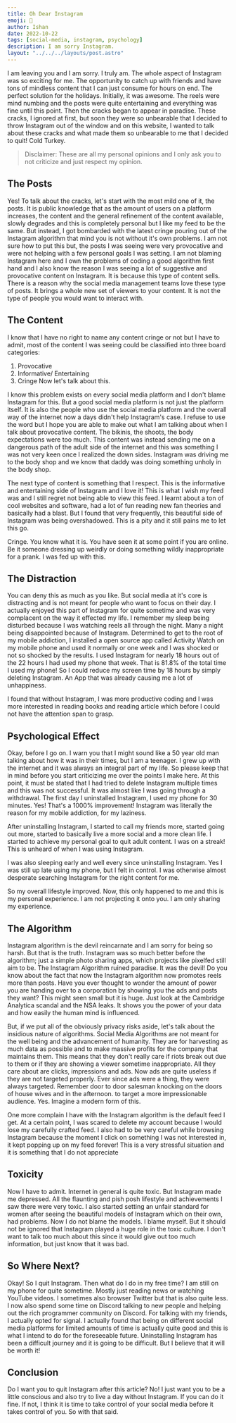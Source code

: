 ```yaml
---
title: Oh Dear Instagram
emoji: 📱
author: Ishan
date: 2022-10-22
tags: [social-media, instagram, psychology]
description: I am sorry Instagram.
layout: "../../../layouts/post.astro"
---
```


I am leaving you and I am sorry. I truly am. The whole aspect of Instagram was so exciting for me. The opportunity to catch up with friends and have tons of mindless content that I can just consume for hours on end. The perfect solution for the holidays. Initially, it was awesome. The reels were mind numbing and the posts were quite entertaining and everything was fine until this point. Then the cracks began to appear in paradise. These cracks, I ignored at first, but soon they were so unbearable that I decided to throw Instagram out of the window and on this website, I wanted to talk about these cracks and what made them so unbearable to me that I decided to quit! Cold Turkey.

> Disclaimer: These are all my personal opinions and I only ask you to not criticize and just respect my opinion.

## The Posts

Yes! To talk about the cracks, let's start with the most mild one of it, the posts. It is public knowledge that as the amount of users on a platform increases, the content and the general refinement of the content available, slowly degrades and this is completely personal but I like my feed to be the same. But instead, I got bombarded with the latest cringe pouring out of the Instagram algorithm that mind you is not without it's own problems. I am not sure how to put this but, the posts I was seeing were very provocative and were not helping with a few personal goals I was setting. I am not blaming Instagram here and I own the problems of coding a good algorithm first hand and I also know the reason I was seeing a lot of suggestive and provocative content on Instagram. It is because this type of content sells. There is a reason why the social media management teams love these type of posts. It brings a whole new set of viewers to your content. It is not the type of people you would want to interact with.

## The Content

I know that I have no right to name any content cringe or not but I have to admit, most of the content I was seeing could be classified into three board categories:

1. Provocative
2. Informative/ Entertaining
3. Cringe Now let's talk about this.

I know this problem exists on every social media platform and I don't blame Instagram for this. But a good social media platform is not just the platform itself. It is also the people who use the social media platform and the overall way of the internet now a days didn't help Instagram's case. I refuse to use the word but I hope you are able to make out what I am talking about when I talk about provocative content. The bikinis, the shoots, the body expectations were too much. This content was instead sending me on a dangerous path of the adult side of the internet and this was something I was not very keen once I realized the down sides. Instagram was driving me to the body shop and we know that daddy was doing something unholy in the body shop.

The next type of content is something that I respect. This is the informative and entertaining side of Instagram and I love it! This is what I wish my feed was and I still regret not being able to view this feed. I learnt about a ton of cool websites and software, had a lot of fun reading new fan theories and basically had a blast. But I found that very frequently, this beautiful side of Instagram was being overshadowed. This is a pity and it still pains me to let this go.

Cringe. You know what it is. You have seen it at some point if you are online. Be it someone dressing up weirdly or doing something wildly inappropriate for a prank. I was fed up with this.

## The Distraction

You can deny this as much as you like. But social media at it's core is distracting and is not meant for people who want to focus on their day. I actually enjoyed this part of Instagram for quite sometime and was very complacent on the way it effected my life. I remember my sleep being disturbed because I was watching reels all through the night. Many a night being disappointed because of Instagram. Determined to get to the root of my mobile addiction, I installed a open source app called Activity Watch on my mobile phone and used it normally or one week and I was shocked or not so shocked by the results. I used Instagram for nearly 18 hours out of the 22 hours I had used my phone that week. That is 81.8% of the total time I used my phone! So I could reduce my screen time by 18 hours by simply deleting Instagram. An App that was already causing me a lot of unhappiness.

I found that without Instagram, I was more productive coding and I was more interested in reading books and reading article which before I could not have the attention span to grasp.

## Psychological Effect

Okay, before I go on. I warn you that I might sound like a 50 year old man talking about how it was in their times, but I am a teenager. I grew up with the internet and it was always an integral part of my life. So please keep that in mind before you start criticizing me over the points I make here. At this point, it must be stated that I had tried to delete Instagram multiple times and this was not successful. It was almost like I was going through a withdrawal. The first day I uninstalled Instagram, I used my phone for 30 minutes. Yes! That's a 1000% improvement! Instagram was literally the reason for my mobile addiction, for my laziness.

After uninstalling Instagram, I started to call my friends more, started going out more, started to basically live a more social and a more clean life. I started to achieve my personal goal to quit adult content. I was on a streak! This is unheard of when I was using Instagram.

I was also sleeping early and well every since uninstalling Instagram. Yes I was still up late using my phone, but I felt in control. I was otherwise almost desperate searching Instagram for the right content for me.

So my overall lifestyle improved. Now, this only happened to me and this is my personal experience. I am not projecting it onto you. I am only sharing my experience.

## The Algorithm

Instagram algorithm is the devil reincarnate and I am sorry for being so harsh. But that is the truth. Instagram was so much better before the algorithm; just a simple photo sharing apps, which projects like pixelfed still aim to be. The Instagram Algorithm ruined paradise. It was the devil! Do you know about the fact that now the Instagram algorithm now promotes reels more than posts. Have you ever thought to wonder the amount of power you are handing over to a corporation by showing you the ads and posts they want? This might seen small but it is huge. Just look at the Cambridge Analytica scandal and the NSA leaks. It shows you the power of your data and how easily the human mind is influenced.

But, if we put all of the obviously privacy risks aside, let's talk about the insidious nature of algorithms. Social Media Algorithms are not meant for the well being and the advancement of humanity. They are for harvesting as much data as possible and to make massive profits for the company that maintains them. This means that they don't really care if riots break out due to them or if they are showing a viewer sometime inappropriate. All they care about are clicks, impressions and ads. Now ads are quite useless if they are not targeted properly. Ever since ads were a thing, they were always targeted. Remember door to door salesman knocking on the doors of house wives and in the afternoon. to target a more impressionable audience. Yes. Imagine a modern form of this.

One more complain I have with the Instagram algorithm is the default feed I get. At a certain point, I was scared to delete my account because I would lose my carefully crafted feed. I also had to be very careful while browsing Instagram because the moment I click on something I was not interested in, it kept popping up on my feed forever! This is a very stressful situation and it is something that I do not appreciate

## Toxicity

Now I have to admit. Internet in general is quite toxic. But Instagram made me depressed. All the flaunting and pish posh lifestyle and achievements I saw there were very toxic. I also started setting an unfair standard for women after seeing the beautiful models of Instagram which on their own, had problems. Now I do not blame the models. I blame myself. But it should not be ignored that Instagram played a huge role in the toxic culture. I don't want to talk too much about this since it would give out too much information, but just know that it was bad.

## So Where Next?

Okay! So I quit Instagram. Then what do I do in my free time? I am still on my phone for quite sometime. Mostly just reading news or watching YouTube videos. I sometimes also browser Twitter but that is also quite less. I now also spend some time on Discord talking to new people and helping out the rich programmer community on Discord. For talking with my friends, I actually opted for signal. I actually found that being on different social media platforms for limited amounts of time is actually quite good and this is what I intend to do for the foreseeable future. Uninstalling Instagram has been a difficult journey and it is going to be difficult. But I believe that it will be worth it!

## Conclusion

Do I want you to quit Instagram after this article? No! I just want you to be a little conscious and also try to live a day without Instagram. If you can do it fine. If not, I think it is time to take control of your social media before it takes control of you. So with that said.